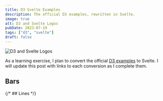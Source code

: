 ```yaml
---
title: D3 Svelte Examples
description: The official D3 examples, rewritten in Svelte.
image: true
alt: D3 and Svelte Logos
pubDate: 2023-07-19
tags: ["d3", "svelte"]
draft: false
---
```



![D3 and Svelte Logos](@assets/og/dist/960/d3-svelte.jpg)

As a learning exercise, I plan to convert the official [D3
examples](https://observablehq.com/@d3/gallery) to Svelte. I will update this
post with links to each conversion as I complete them.

## Bars

<Plots tag="bars" />

{/* ## Lines <Plots tag="lines" /> */}
